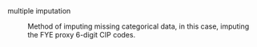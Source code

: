 multiple imputation

: Method of imputing missing categorical data, in this case, imputing the FYE proxy 6-digit CIP codes.

